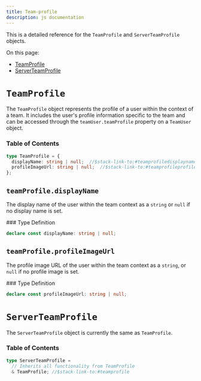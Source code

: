 ```yaml
---
title: Team-profile
description: js documentation
---
```


<Markdown src="../../snippets/make-full-page.mdx" />
<div className="stack-aside-container"><div className="stack-content">

This is a detailed reference for the `TeamProfile` and `ServerTeamProfile` objects.

On this page:
- [TeamProfile](#teamprofile)
- [ServerTeamProfile](#serverteamprofile)

</div><div className="stack-full-size">
<Markdown src="../../snippets/big-divider.mdx" />

# `TeamProfile`
</div><div className="stack-content">

The `TeamProfile` object represents the profile of a user within the context of a team. It includes the user's profile information specific to the team and can be accessed through the `teamUser.teamProfile` property on a `TeamUser` object.

### Table of Contents

```typescript
type TeamProfile = {
  displayName: string | null;  //$stack-link-to:#teamprofiledisplayname
  profileImageUrl: string | null;  //$stack-link-to:#teamprofileprofileimageurl
};
```

</div><div className="stack-full-size">
<Markdown src="../../snippets/divider.mdx" />

## `teamProfile.displayName`
</div><div className="stack-content">

The display name of the user within the team context as a `string` or `null` if no display name is set.

</div><div className="stack-aside"><div className="stack-sticky">
### Type Definition

```typescript
declare const displayName: string | null;
```
</div></div><div className="stack-content">

</div><div className="stack-full-size">
<Markdown src="../../snippets/divider.mdx" />

## `teamProfile.profileImageUrl`
</div><div className="stack-content">

The profile image URL of the user within the team context as a `string`, or `null` if no profile image is set.

</div><div className="stack-aside"><div className="stack-sticky">
### Type Definition

```typescript
declare const profileImageUrl: string | null;
```
</div></div><div className="stack-content">

</div><div className="stack-full-size">
<Markdown src="../../snippets/big-divider.mdx" />

# `ServerTeamProfile`
</div><div className="stack-content">

The `ServerTeamProfile` object is currently the same as `TeamProfile`.

### Table of Contents

```typescript
type ServerTeamProfile =
  // Inherits all functionality from TeamProfile
  & TeamProfile; //$stack-link-to:#teamprofile
```

</div></div>
